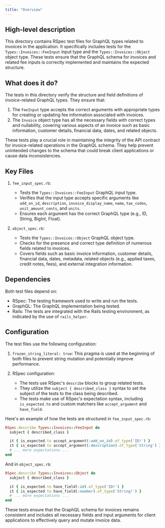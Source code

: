 ```yaml
---
title: "Overview"
---
```


## High-level description
This directory contains RSpec test files for GraphQL types related to invoices in the application. It specifically includes tests for the `Types::Invoices::FeeInput` input type and the `Types::Invoices::Object` object type. These tests ensure that the GraphQL schema for invoices and related fee inputs is correctly implemented and maintains the expected structure.

## What does it do?
The tests in this directory verify the structure and field definitions of invoice-related GraphQL types. They ensure that:

1. The `FeeInput` type accepts the correct arguments with appropriate types for creating or updating fee information associated with invoices.
2. The `Invoice` object type has all the necessary fields with correct types and nullability, covering various aspects of an invoice such as basic information, customer details, financial data, dates, and related objects.

These tests play a crucial role in maintaining the integrity of the API contract for invoice-related operations in the GraphQL schema. They help prevent unintended changes to the schema that could break client applications or cause data inconsistencies.

## Key Files

1. `fee_input_spec.rb`:
   - Tests the `Types::Invoices::FeeInput` GraphQL input type.
   - Verifies that the input type accepts specific arguments like `add_on_id`, `description`, `invoice_display_name`, `name`, `tax_codes`, `unit_amount_cents`, and `units`.
   - Ensures each argument has the correct GraphQL type (e.g., ID, String, BigInt, Float).

2. `object_spec.rb`:
   - Tests the `Types::Invoices::Object` GraphQL object type.
   - Checks for the presence and correct type definition of numerous fields related to invoices.
   - Covers fields such as basic invoice information, customer details, financial data, dates, metadata, related objects (e.g., applied taxes, credit notes, fees), and external integration information.

## Dependencies
Both test files depend on:
- RSpec: The testing framework used to write and run the tests.
- GraphQL: The GraphQL implementation being tested.
- Rails: The tests are integrated with the Rails testing environment, as indicated by the use of `rails_helper`.

## Configuration
The test files use the following configuration:

1. `frozen_string_literal: true`: This pragma is used at the beginning of both files to prevent string mutation and potentially improve performance.

2. RSpec configuration:
   - The tests use RSpec's `describe` blocks to group related tests.
   - They utilize the `subject { described_class }` syntax to set the subject of the tests to the class being described.
   - The tests make use of RSpec's expectation syntax, including `is_expected.to` and custom matchers like `accept_argument` and `have_field`.

Here's an example of how the tests are structured in `fee_input_spec.rb`:

```ruby
RSpec.describe Types::Invoices::FeeInput do
  subject { described_class }

  it { is_expected.to accept_argument(:add_on_id).of_type('ID!') }
  it { is_expected.to accept_argument(:description).of_type('String') }
  # ... more expectations ...
end
```

And in `object_spec.rb`:

```ruby
RSpec.describe Types::Invoices::Object do
  subject { described_class }

  it { is_expected.to have_field(:id).of_type('ID!') }
  it { is_expected.to have_field(:number).of_type('String!') }
  # ... more expectations ...
end
```

These tests ensure that the GraphQL schema for invoices remains consistent and includes all necessary fields and input arguments for client applications to effectively query and mutate invoice data.